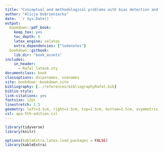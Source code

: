 ```yaml
---
title: "Conceptual and methodological problems with bias detection and avoidance in natural language processing"
author: "Alicja Dobrzeniecka"
date: '`r Sys.Date()`'
output:
  bookdown::pdf_book: 
    keep_tex: yes
    toc_depth: 6
    latex_engine: xelatex
    extra_dependencies: ["todonotes"]
  bookdown::gitbook:
    lib_dir: "book_assets"
includes:
    in_header:
      - Rafal_latex6.sty
documentclass: book
classoptions: dvipsnames, usenames
site: bookdown::bookdown_site
bibliography: [../references/bibliographyRafal.bib]
biblio-style: 
link-citations: yes
fontsize: 12pt
linestretch: 1.5
geometry: left=3.5cm, right=2.5cm, top=2.5cm, bottom=2.5cm, asymmetric, includeheadfoot
csl: apa-5th-edition.csl
---
```


<!-- github-repo: rstudio/bookdown-demo -->


```r
library(tidyverse)
library(knitr)

options(kableExtra.latex.load_packages = FALSE)
library(kableExtra)
```



<!-- # Preface {-} -->

<!-- Test  -->
  
<!-- testsds -->



<!-- \begin{align}  -->
<!--   f\left(k\right) = \binom{n}{k} p^k\left(1-p\right)^{n-k} -->
<!--   (\#eq:binom) -->
<!-- \end{align}  -->


<!-- This is a citation [@diamond90] which uses keys from the bib file listed in the preamble. -->

<!-- Equation \@ref(eq:binom)^[This is a footnote containing a double citation [@diamond90; @dahlmanNakedStat2020; @Zhao2019Gender].] -->

<!-- Note that chapter files are found and compiled automatically, but the file names have to contain chapter numbers first. For instance, we used `01-intro.Rmd`, placed in the same folder. Observe how we included r code inline. -->



<!-- ```{r fig-margin, fig.margin=TRUE} -->
<!-- plot(cars) -->
<!-- ``` -->

